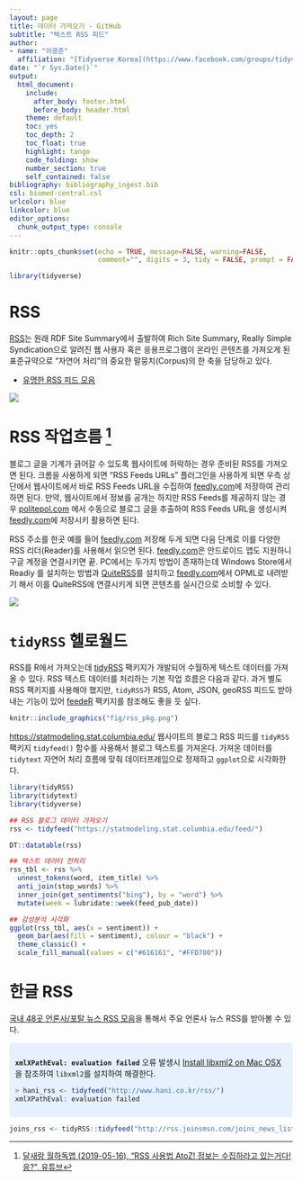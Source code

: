 ```yaml
---
layout: page
title: 데이터 가져오기 - GitHub
subtitle: "텍스트 RSS 피드"
author:
- name: "이광춘"
  affiliation: "[Tidyverse Korea](https://www.facebook.com/groups/tidyverse/)"
date: "`r Sys.Date()`"
output:
  html_document: 
    include:
      after_body: footer.html
      before_body: header.html
    theme: default
    toc: yes
    toc_depth: 2
    toc_float: true
    highlight: tango
    code_folding: show
    number_section: true
    self_contained: false
bibliography: bibliography_ingest.bib
csl: biomed-central.csl
urlcolor: blue
linkcolor: blue
editor_options: 
  chunk_output_type: console
---
```



```r
knitr::opts_chunk$set(echo = TRUE, message=FALSE, warning=FALSE,
                      comment="", digits = 3, tidy = FALSE, prompt = FALSE, fig.align = 'center')

library(tidyverse)
```


# RSS {#ingest-rss}

[RSS](https://en.wikipedia.org/wiki/RSS)는 원래 RDF Site Summary에서 출발하여 Rich Site Summary, Really Simple Syndication으로 알려진 웹 사용자 혹은 응용프로그램이 온라인 콘텐츠를 가져오게 된 표준규약으로 "자연어 처리"의 중요한 말뭉치(Corpus)의 한 축을 담당하고 있다.

- [유명한 RSS 피드 모음](https://raw.githubusercontent.com/DataWookie/feedeR/master/tests/testthat/test-feeds.txt)

![](fig/rss-before-after.png)

# RSS 작업흐름 [^rss-workflow] {#ingest-rss-workflow}

[^rss-workflow]: [달새랑 월하독앱 (2019-05-16), "RSS 사용법 AtoZ! 정보는 수집하라고 있는거다! 응?", 유튜브](https://www.youtube.com/watch?v=tug4XPfn0RY)

블로그 글을 기계가 긁어갈 수 있도록 웹사이트에 허락하는 경우 준비된 RSS를 가져오면 된다. 크롬을 사용하게 되면 "RSS Feeds URLs" 플러그인을 사용하게 되면 우측 상단에서 웹사이트에서 바로 RSS Feeds URL을 수집하여 [feedly.com](https://feedly.com/)에 저장하여 관리하면 된다. 만약, 웹사이트에서 정보를 공개는 하지만 RSS Feeds를 제공하지 않는 경우 [politepol.com](https://politepol.com/en/) 에서 수동으로 블로그 글을 추출하여 RSS Feeds URL을 생성시켜 [feedly.com](https://feedly.com/)에 저장시키 활용하면 된다.

RSS 주소를 한곳 예를 들어 [feedly.com](https://feedly.com/) 저장해 두게 되면 다음 단계로 이를 다양한 RSS 리더(Reader)를 사용해서 읽으면 된다. [feedly.com](https://feedly.com/)은 안드로이드 앱도 지원하니 구글 계정을 연결시키면 끝. PC에서는 두가지 방법이 존재하는데 Windows Store에서 Readiy 를 설치하는 방법과 [QuiteRSS](https://quiterss.org/en/download)를 설치하고 [feedly.com](https://feedly.com/)에서 OPML로 내려받기 해서 이를 QuiteRSS에 연결시키게 되면 콘텐츠를 실시간으로 소비할 수 있다.


![](fig/rss-workflow.png)


# `tidyRSS` 헬로월드 {#ingest-rss-feed}


RSS를 R에서 가져오는데 [tidyRSS](https://github.com/RobertMyles/tidyrss) 팩키지가 개발되어 수월하게 텍스트 데이터를 가져올 수 있다. RSS 텍스트 데이터를 처리하는 기본 작업 흐름은 다음과 같다.
과거 별도 RSS 팩키지를 사용해야 했지만, `tidyRSS`가 RSS, Atom, JSON, geoRSS 피드도 받아내는 기능이 있어 [feedeR](https://github.com/DataWookie/feedeR) 팩키지를 참조해도 좋을 듯 싶다.

```r
knitr::include_graphics("fig/rss_pkg.png")
```


[https://statmodeling.stat.columbia.edu/](https://statmodeling.stat.columbia.edu/) 웹사이트의 블로그 RSS 피드를 `tidyRSS` 팩키지 `tidyfeed()` 함수를 사용해서 블로그 텍스트를 가져온다. 
가져온 데이터를 `tidytext` 자연어 처리 흐름에 맞춰 데이터프레임으로 정제하고 `ggplot`으로 시각화한다.

```r
library(tidyRSS)
library(tidytext)
library(tidyverse)

## RSS 블로그 데이터 가져오기
rss <- tidyfeed("https://statmodeling.stat.columbia.edu/feed/") 

DT::datatable(rss)

## 텍스트 데이터 전처리
rss_tbl <- rss %>%
  unnest_tokens(word, item_title) %>% 
  anti_join(stop_words) %>% 
  inner_join(get_sentiments("bing"), by = "word") %>% 
  mutate(week = lubridate::week(feed_pub_date))

## 감성분석 시각화
ggplot(rss_tbl, aes(x = sentiment)) +
  geom_bar(aes(fill = sentiment), colour = "black") +
  theme_classic() +
  scale_fill_manual(values = c("#616161", "#FFD700"))
```

# 한글 RSS {#ingest-rss-feed-korean}

[국내 48곳 언론사/포탈 뉴스 RSS 모음](http://w3devlabs.net/wp/?p=52)을 통해서 주요 언론사 뉴스 RSS를 받아볼 수 있다.

<style>
div.blue { background-color:#e6f0ff; border-radius: 5px; padding: 10px;}
</style>
<div class = "blue">

**`xmlXPathEval: evaluation failed`** 오류 발생시 [Install libxml2 on Mac OSX](http://macappstore.org/libxml2/)을 참조하여 `libxml2`를 설치하여 해결한다.

```r
> hani_rss <- tidyfeed("http://www.hani.co.kr/rss/") 
xmlXPathEval: evaluation failed
```

</div>


```r
joins_rss <- tidyRSS::tidyfeed("http://rss.joinsmsn.com/joins_news_list.xml") 
```

